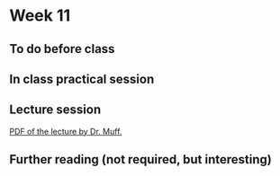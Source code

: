 # Week 11 {-}

## To do before class {-}



## In class practical session {-}




## Lecture session {-}


[PDF of the lecture by Dr. Muff.](https://github.com/opetchey/BIO144/raw/master/lectures/week11/Bio144_2017_week11.pdf)



## Further reading (not required, but interesting) {-}
